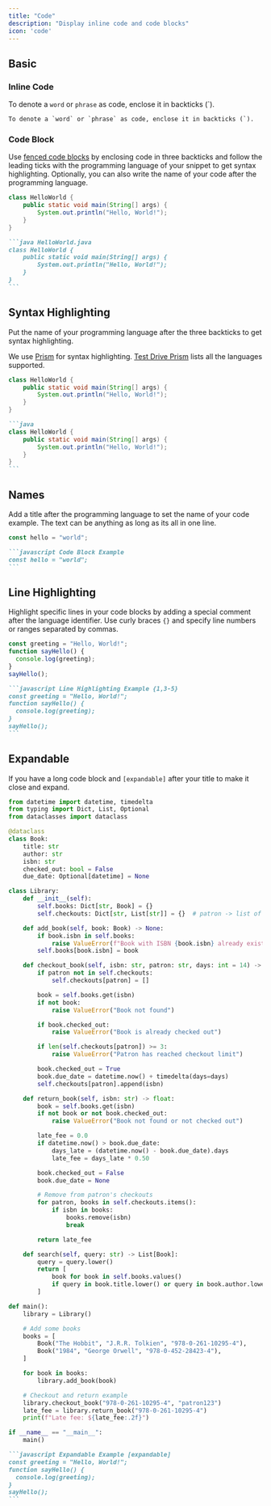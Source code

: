 ```yaml
---
title: "Code"
description: "Display inline code and code blocks"
icon: 'code'
---
```


## Basic

### Inline Code

To denote a `word` or `phrase` as code, enclose it in backticks (\`).

```
To denote a `word` or `phrase` as code, enclose it in backticks (`).
```



### Code Block

Use [fenced code blocks](https://www.markdownguide.org/extended-syntax/#fenced-code-blocks) by enclosing code in three backticks and follow the leading ticks with the programming language of your snippet to get syntax highlighting. Optionally, you can also write the name of your code after the programming language.

```java HelloWorld.java
class HelloWorld {
    public static void main(String[] args) {
        System.out.println("Hello, World!");
    }
}
```

````md
```java HelloWorld.java
class HelloWorld {
    public static void main(String[] args) {
        System.out.println("Hello, World!");
    }
}
```
````

## Syntax Highlighting

Put the name of your programming language after the three backticks to get syntax highlighting.

We use [Prism](https://prismjs.com/#supported-languages) for syntax highlighting. [Test Drive Prism](https://prismjs.com/test.html#language=markup) lists all the languages supported.

```java
class HelloWorld {
    public static void main(String[] args) {
        System.out.println("Hello, World!");
    }
}
```

````md
```java
class HelloWorld {
    public static void main(String[] args) {
        System.out.println("Hello, World!");
    }
}
```
````

## Names

Add a title after the programming language to set the name of your code example. The text can be anything as long as its all in one line.

```javascript Code Block Example
const hello = "world";
```

````md Code Block Example
```javascript Code Block Example
const hello = "world";
```
````

## Line Highlighting

Highlight specific lines in your code blocks by adding a special comment after the language identifier. Use curly braces `{}` and specify line numbers or ranges separated by commas.

```javascript Line Highlighting Example {1,3-5}
const greeting = "Hello, World!";
function sayHello() {
  console.log(greeting);
}
sayHello();
```

````md
```javascript Line Highlighting Example {1,3-5}
const greeting = "Hello, World!";
function sayHello() {
  console.log(greeting);
}
sayHello();
```
````

## Expandable

If you have a long code block and `[expandable]` after your title to make it close and expand.

```python library.py [expandable]
from datetime import datetime, timedelta
from typing import Dict, List, Optional
from dataclasses import dataclass

@dataclass
class Book:
    title: str
    author: str
    isbn: str
    checked_out: bool = False
    due_date: Optional[datetime] = None

class Library:
    def __init__(self):
        self.books: Dict[str, Book] = {}
        self.checkouts: Dict[str, List[str]] = {}  # patron -> list of ISBNs

    def add_book(self, book: Book) -> None:
        if book.isbn in self.books:
            raise ValueError(f"Book with ISBN {book.isbn} already exists")
        self.books[book.isbn] = book

    def checkout_book(self, isbn: str, patron: str, days: int = 14) -> None:
        if patron not in self.checkouts:
            self.checkouts[patron] = []

        book = self.books.get(isbn)
        if not book:
            raise ValueError("Book not found")

        if book.checked_out:
            raise ValueError("Book is already checked out")

        if len(self.checkouts[patron]) >= 3:
            raise ValueError("Patron has reached checkout limit")

        book.checked_out = True
        book.due_date = datetime.now() + timedelta(days=days)
        self.checkouts[patron].append(isbn)

    def return_book(self, isbn: str) -> float:
        book = self.books.get(isbn)
        if not book or not book.checked_out:
            raise ValueError("Book not found or not checked out")

        late_fee = 0.0
        if datetime.now() > book.due_date:
            days_late = (datetime.now() - book.due_date).days
            late_fee = days_late * 0.50

        book.checked_out = False
        book.due_date = None

        # Remove from patron's checkouts
        for patron, books in self.checkouts.items():
            if isbn in books:
                books.remove(isbn)
                break

        return late_fee

    def search(self, query: str) -> List[Book]:
        query = query.lower()
        return [
            book for book in self.books.values()
            if query in book.title.lower() or query in book.author.lower()
        ]

def main():
    library = Library()

    # Add some books
    books = [
        Book("The Hobbit", "J.R.R. Tolkien", "978-0-261-10295-4"),
        Book("1984", "George Orwell", "978-0-452-28423-4"),
    ]

    for book in books:
        library.add_book(book)

    # Checkout and return example
    library.checkout_book("978-0-261-10295-4", "patron123")
    late_fee = library.return_book("978-0-261-10295-4")
    print(f"Late fee: ${late_fee:.2f}")

if __name__ == "__main__":
    main()
```

````md
```javascript Expandable Example [expandable]
const greeting = "Hello, World!";
function sayHello() {
  console.log(greeting);
}
sayHello();
```
````

